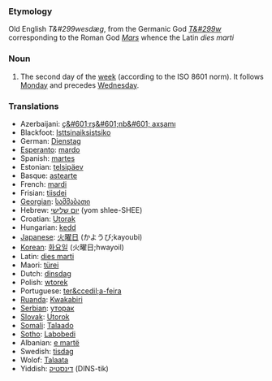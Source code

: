 ===Etymology===
Old English ''T&#299wesdæg'', from the Germanic God ''[[w:Tiw|T&#299w]]'' corresponding to the Roman God ''[[w:Mars_(god)|Mars]]'' whence the Latin ''dies marti''
===Noun===
#The second day of the [[week]] (according to the ISO 8601 norm).  It follows [[Monday]] and precedes [[Wednesday]].
===Translations===
*Azerbaijani: [[ç&#601;rş&#601;nb&#601; axşamı]]
*Blackfoot: [[Isttsinaiksistsiko]]
*German: [[Dienstag]]
*[[Esperanto]]: [[mardo]]
*Spanish: [[martes]]
*Estonian: [[telsipäev]]
*Basque: [[astearte]]
*French: [[mardi]]
*Frisian: [[tiisdei]]
*[[Georgian]]: [[სამშაბათი]]
*Hebrew: [[יום שלישי]] (yom shlee-SHEE)
*Croatian: [[Utorak]]
*Hungarian: [[kedd]]
*[[Japanese]]: [[火曜日]] (かようび;kayoubi)
*[[Korean]]: [[화요일]] (火曜日;hwayoil)
*Latin: [[dies marti]]
*Maori: [[türei]]
*Dutch: [[dinsdag]]
*Polish: [[wtorek]]
*Portuguese: [[ter&ccedil;a-feira]]
*[[Ruanda]]: [[Kwakabiri]]
*[[Serbian]]: [[уторак]]
*[[Slovak]]: [[Utorok]]
*[[Somali]]: [[Talaado]]
*[[Sotho]]: [[Labobedi]]
*Albanian: [[e martë]]
*Swedish: [[tisdag]]
*Wolof: [[Talaata]]
*Yiddish: [[דינסטיק]] (DINS-tik)